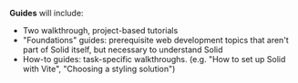 **Guides** will include:

- Two walkthrough, project-based tutorials
- "Foundations" guides: prerequisite web development topics that aren't part of Solid itself, but necessary to understand Solid
- How-to guides: task-specific walkthroughs. (e.g. "How to set up Solid with Vite", "Choosing a styling solution")
